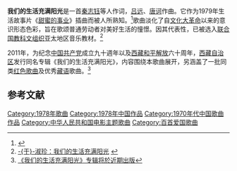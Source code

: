 '''我们的生活充满阳光'''是一首[[秦志钰|秦志钰]]等人作词，[[吕远|吕远]]、[[唐诃|唐诃]]作曲。它作为1979年生活故事片《[[甜蜜的事业|甜蜜的事业]]》插曲而被人所熟知。<ref>{{Cite web |url=http://ent.people.com.cn/GB/8222/42058/14078415.html |title=我们的生活充满阳光 (歌词) |access-date=2011-07-30 |archive-date=2016-03-05 |archive-url=https://web.archive.org/web/20160305015241/http://ent.people.com.cn/GB/8222/42058/14078415.html |dead-url=no }}</ref>歌曲淡化了自[[文化大革命|文化大革命]]以来的意识形态色彩，旨在歌颂普通劳动者对美好生活的憧憬。因其代表性，已被选入[[联合国教科文组织|联合国教科文组织]]亚太地区音乐教材。<ref>[http://news.huain.com/html/2005.05.09/news_153544.html -{于}-淑珍：我们的生活充满阳光] {{webarchive|url=https://web.archive.org/web/20050514080255/http://news.huain.com/html/2005.05.09/news_153544.html |date=2005-05-14 }}</ref>

2011年，为纪念[[中国共产党|中国共产党]]成立九十週年以及[[西藏和平解放|西藏和平解放]]六十周年，[[西藏自治区|西藏自治区]]发行同名专辑《我们的生活充满阳光》，内容围绕本歌曲展开，另涵盖了一批同类[[红色歌曲|红色歌曲]]及优秀[[藏语|藏语]]歌曲。<ref>[http://www.chinadaily.com.cn/dfpd/xizang_jjxh/2011-07-16/content_3213060.html 《我们的生活充满阳光》专辑将於近期出版]{{Dead link|date=2018年10月 |bot=InternetArchiveBot |fix-attempted=yes }}</ref>

== 参考文献 ==
{{reflist}}

{{中宣部推荐100首爱国歌曲}}
{{放歌九十年|cat|W}}
[[Category:1978年歌曲|Category:1978年歌曲]]
[[Category:1978年中国作品|Category:1978年中国作品]]
[[Category:1970年代中国歌曲作品|Category:1970年代中国歌曲作品]]
[[Category:中华人民共和国电影主题歌曲|Category:中华人民共和国电影主题歌曲]]
[[Category:百首爱国歌曲|Category:百首爱国歌曲]]